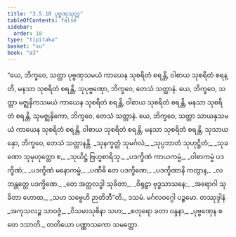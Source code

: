 ```yaml
---
title: "3.5.10 ပုဗ္ဗဏှသုတ္တ"
tableOfContents: false
sidebar:
  order: 10
type: "tipitaka"
basket: "su"
book: "a3"
---
```



<DynamicBreadcrumb />

<Division number="156" book="a3" e="ch" v="15" p="298">

<Paragraph number="1089" book="a3">
“ယေ, ဘိက္ခဝေ, သတ္တာ ပုဗ္ဗဏှသမယံ ကာယေန သုစရိတံ စရန္တိ, ဝါစာယ သုစရိတံ စရန္တိ, မနသာ သုစရိတံ စရန္တိ, သုပုဗ္ဗဏှော, ဘိက္ခဝေ, တေသံ သတ္တာနံ.
</Paragraph>

<Paragraph number="1090" book="a3">
ယေ, ဘိက္ခဝေ, သတ္တာ မဇ္ဈနှိကသမယံ ကာယေန သုစရိတံ စရန္တိ, ဝါစာယ သုစရိတံ စရန္တိ, မနသာ သုစရိတံ စရန္တိ, သုမဇ္ဈနှိကော, ဘိက္ခဝေ, တေသံ သတ္တာနံ.
</Paragraph>

<Paragraph number="1091" book="a3">
ယေ, ဘိက္ခဝေ, သတ္တာ သာယနှသမယံ ကာယေန သုစရိတံ စရန္တိ, ဝါစာယ သုစရိတံ စရန္တိ, မနသာ သုစရိတံ စရန္တိ, သုသာယနှော, ဘိက္ခဝေ, တေသံ သတ္တာနန္တိ.
</Paragraph>

<Paragraph number="1092" type="verses" book="a3">
_သုနက္ခတ္တံ သုမင်္ဂလံ,_  
_သုပ္ပဘာတံ သုဟုဋ္ဌိတံ;_  
_သုခဏော သုမုဟုတ္တော စ,_  
_သုယိဋ္ဌံ ဗြဟ္မစာရိသု._  

</Paragraph>

<Paragraph number="1093" type="verses" book="a3">
_ပဒက္ခိဏံ ကာယကမ္မံ,_  
_ဝါစာကမ္မံ ပဒက္ခိဏံ;_  
_ပဒက္ခိဏံ မနောကမ္မံ,_  
_ပဏီဓိ တေ ပဒက္ခိဏေ;_  
_ပဒက္ခိဏာနိ ကတွာန,_  
_လဘန္တတ္ထေ ပဒက္ခိဏေ._  

</Paragraph>

<Paragraph number="1094" type="verses" book="a3">
_တေ အတ္ထလဒ္ဓါ သုခိတာ,_  
_ဝိရုဠှာ ဗုဒ္ဓသာသနေ;_  
_အရောဂါ သုခိတာ ဟောထ,_  
_သဟ သဗ္ဗေဟိ ဉာတိဘီ”တိ._  


</Paragraph>
</Division>

<Paragraph number="1095" type="center" book="a3">
ဒသမံ.



</Paragraph>

<Paragraph number="1096" type="center" book="a3">
မင်္ဂလဝဂ္ဂေါ ပဉ္စမော.



</Paragraph>

<Paragraph number="1097" type="center" book="a3">
တဿုဒ္ဒါနံ


</Paragraph>

<Paragraph number="1098" type="verses" book="a3">
_အကုသလဉ္စ သာဝဇ္ဇံ,_  
_ဝိသမာသုစိနာ သဟ;_  
_စတုရော ခတာ ဝန္ဒနာ,_  
_ပုဗ္ဗဏှေန စ တေ ဒသာတိ._  


</Paragraph>

<Paragraph number="1099" type="center" book="a3">
တတိယော ပဏ္ဏာသကော သမတ္တော.
</Paragraph>